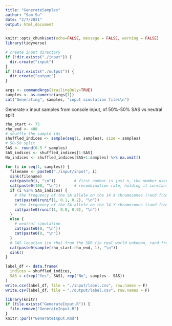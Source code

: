 ```yaml
---
title: "GenerateSamples"
author: "Sam Su"
date: "2/7/2021"
output: html_document
---
```


```r
knitr::opts_chunk$set(echo=FALSE, message = FALSE, warning = FALSE)
library(tidyverse)
```

```r
# create input directory
if (!dir.exists("./input")) {
  dir.create("input")
}
if (!dir.exists("./output")) {
  dir.create("output")
}
```

```r
args <- commandArgs(trailingOnly=TRUE)
samples <- as.numeric(args[1])
cat("Generating", samples, "input simulation files\n")
```

Generate x input samples from console input, of 50%-50% SAS vs neutral split
```r
rho_start <- 75
rho_end <- 400
# shuffle the sample ids
shuffled_indices <- sample(seq(1, samples), size = samples)
# 50-50 split
SAS <- round(0.5 * samples)
SAS_indices <- shuffled_indices[1:SAS]
No_indices <- shuffled_indices[SAS+1:samples] %>% na.omit()
```

```r
for (i in seq(1, samples)) {
  filename <- paste0("./input/input", i)
  sink(filename)
  cat(paste0(i, "\n"))        # first number is just n, the number used by the ABC package
  cat(paste0(100, "\n"))      # recombination rate, holding it constant at 100 at the moment
  if (i %in% SAS_indices) {
    # the frequency of the SA allele on the 14 X chromosomes (rand from 0.1 to 0.2)
    cat(paste0(runif(1, 0.1, 0.2), "\n"))
    # the frequency of the SA allele on the 14 Y chromosomes (rand from 0.8 to 0.9)
    cat(paste0(runif(1, 0.8, 0.9), "\n"))
  }
  else {
    # neutral simulation
    cat(paste0(0, "\n"))
    cat(paste0(0, "\n"))
  }
  # SAS location (in rho) from the SDR (in real world unknown, rand from 75 to 400)
  cat(paste0(sample(rho_start:rho_end, 1), "\n"))      
  sink()
}

label_df <- data.frame(
  indices = shuffled_indices,
  SAS = c(rep("Yes", SAS), rep("No", samples - SAS))
)
write.csv(label_df, file = "./input/label.csv", row.names = F)
write.csv(label_df, file = "./output/label.csv", row.names = F)
```

```r
library(knitr)
if (file.exists("GenerateInput.R")) {
  file.remove("GenerateInput.R")
}
knitr::purl("GenerateInput.Rmd")
```
